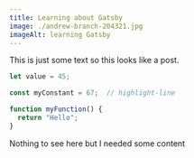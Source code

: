 ```yaml
---
title: Learning about Gatsby
image: ./andrew-branch-204321.jpg
imageAlt: learning Gatsby
---
```



This is just some text so this looks like a post.

```js
let value = 45;

const myConstant = 67;  // highlight-line

function myFunction() {
  return "Hello";
}
```

Nothing to see here but I needed some content